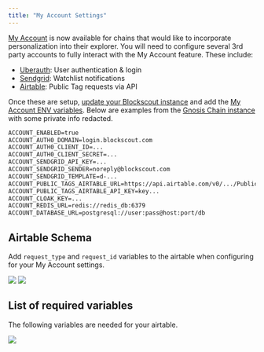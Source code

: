 ```yaml
---
title: "My Account Settings"
---
```


[My Account](/using-blockscout/my-account) is now available for chains that would like to incorporate personalization into their explorer. You will need to configure several 3rd party accounts to fully interact with the My Account feature. These include:

* [Uberauth](https://hexdocs.pm/ueberauth/readme.html): User authentication & login
* [Sendgrid](https://sendgrid.com/): Watchlist notifications
* [Airtable](https://www.airtable.com/): Public Tag requests via API

Once these are setup, [update your Blockscout instance](/setup/deployment/manual-old-ui) and add the [My Account ENV variables](/setup/env-variables#account-related-env-variables). Below are examples from the [Gnosis Chain instance](https://gnosis.blockscout.com/) with some private info redacted.

```txt
ACCOUNT_ENABLED=true
ACCOUNT_AUTH0_DOMAIN=login.blockscout.com
ACCOUNT_AUTH0_CLIENT_ID=...
ACCOUNT_AUTH0_CLIENT_SECRET=...
ACCOUNT_SENDGRID_API_KEY=...
ACCOUNT_SENDGRID_SENDER=noreply@blockscout.com
ACCOUNT_SENDGRID_TEMPLATE=d-...
ACCOUNT_PUBLIC_TAGS_AIRTABLE_URL=https://api.airtable.com/v0/.../Public%20Tags
ACCOUNT_PUBLIC_TAGS_AIRTABLE_API_KEY=key...
ACCOUNT_CLOAK_KEY=...
ACCOUNT_REDIS_URL=redis://redis_db:6379
ACCOUNT_DATABASE_URL=postgresql://user:pass@host:port/db
```

## Airtable Schema

Add `request_type` and `request_id` variables to the airtable when configuring for your My Account settings.

<Frame caption="">
  <img src="/images/392c1207-image.jpeg" />
</Frame>

<Frame caption="">
  <img src="/images/2af5a6c8-image.jpeg" />
</Frame>

## List of required variables

The following variables are needed for your airtable.

<Frame caption="">
  <img src="/images/77b246a5-image.jpeg" />
</Frame>